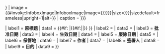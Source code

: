 {{Infobox
| abovestyle     = text-align:center;
| above          = {{{document_name|{{{name|}}}}}}
|   image        = {{#invoke:InfoboxImage|InfoboxImage|image={{{Image|{{{image|{{{image_name|}}}}}}}}}|size={{{Image size|{{{image_size|}}}}}}|sizedefault=frameless|upright=1|alt={{{image_alt|}}}}}
| caption        = {{{caption|{{{image_caption|}}}}}}

|  label1  = '''原標題'''
|   data1 = {{#if:{{{title_orig|}}} |{{#if:{{{orig_lang_code|}}}|{{lang|{{{orig_lang_code|}}} |{{{title_orig}}}}}|{{{title_orig}}}}} }}
|  label2  = {{nowrap|'''創建日期'''}}
|   data2  = {{{date_created|}}}
|  label3  = '''批准日期'''
|   data3  = {{{date_ratified|}}}
|  label4  = '''生效日期'''
|   data4  = {{{date_effective|}}}
|  label5  = '''廢除日期'''
|   data5  = {{{date_repeal|}}}
|  label6  = '''保管地'''
|   data6  = {{{location_of_document|}}}
|  label7  = '''作者'''
|   data7  = {{{writer|}}}
|  label8  = '''签署人'''
|   data8  = {{{signers|}}}
|  label9  = '''目的'''
|   data9  = {{{purpose|}}}
}}
<noinclude>{{Documentation}}</noinclude>